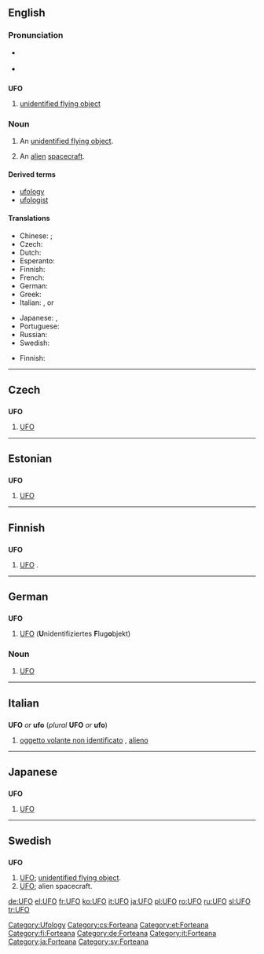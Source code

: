 {{see|ufo}}
==English==

===Pronunciation===
*{{a|UK}} {{IPA|/ju ɛf 'əʊ/}}
*{{a|US}} {{IPA|/ju ɛf 'oʊ/}}

==={{initialism}}===
'''UFO'''

# [[unidentified flying object]]

===Noun===
{{en-noun}}

# An [[unidentified flying object]].
# {{informal}} An [[alien]] [[spacecraft]].

====Derived terms====
*[[ufology]]
*[[ufologist]]

====Translations====
{{trans-top|an unidentified flying object}}
*Chinese: {{t|cmn|不明飞行物|sc=Hani|xs=Mandarin}}; {{t|cmn|飞碟|sc=Hani|xs=Mandarin}}
* Czech: {{t-|cs|UFO|n}}
* Dutch: {{t-|nl|ufo|m}}
* Esperanto: {{t-|eo|NIFO|xs=Esperanto}}
* Finnish: {{t-|fi|UFO}}
*French: {{t+|fr|OVNI|m}}
* German: {{t+|de|UFO|n}}
*Greek: {{t+|el|ούφο|n|tr=oúfo|sc=Grek}}
*Italian: {{t+|it|UFO|m}}, {{t-|it|ufo|m}} or {{t-|it|OVNI}}
{{trans-mid}}
*Japanese: {{t+|ja|UFO|tr=ūfō}}, {{t|ja|未確認飛行物体|tr=[[みかくにんひこうぶったい]], mikakunin hikō buttai|sc=Jpan}}
* Portuguese: {{t+|pt|OVNI}}
* Russian: {{t+|ru|НЛО|sc=Cyrl}}
* Swedish: {{t-|sv|UFO|n}}
{{trans-bottom}}

{{trans-top|alien spacecraft}}
* Finnish: {{t+|fi|ufo}}
{{trans-mid}}
{{trans-bottom}}

[[Category:Ufology]]
----

==Czech==

==={{initialism|Czech}}===
'''UFO'''

# [[#English|UFO]]

[[Category:cs:Forteana]]

----

==Estonian==

==={{initialism|Estonian}}===
'''UFO'''

# [[#English|UFO]]

[[Category:et:Forteana]]

----

==Finnish==

==={{initialism|Finnish}}===
'''UFO'''

# [[#English|UFO]] {{i|unidentified flying object}}.

[[Category:fi:Forteana]]

----

==German==

==={{initialism|German}}===
'''UFO'''

# [[#English|UFO]] ('''U'''nidentifiziertes '''F'''lug'''o'''bjekt)

===Noun===
{{de-noun-n|genitive=UFOs|plural=UFOs}}

# [[#English|UFO]]

[[Category:de:Forteana]]

----

==Italian==

==={{initialism|Italian}}===
'''UFO''' ''or'' '''ufo''' (''plural'' '''UFO''' ''or'' '''ufo''')

# [[oggetto volante non identificato]] {{m}}, [[alieno]] {{m}}

[[Category:it:Forteana]]

----

==Japanese==

==={{initialism|Japanese}}===
'''UFO'''

# [[#English|UFO]]

[[Category:ja:Forteana]]

----

==Swedish==

==={{abbreviation|Swedish}}===
'''UFO''' {{n}}

# [[#English|UFO]]; [[unidentified flying object]].
# [[#English|UFO]]; alien spacecraft.

[[Category:sv:Forteana]]

[[de:UFO]]
[[el:UFO]]
[[fr:UFO]]
[[ko:UFO]]
[[it:UFO]]
[[ja:UFO]]
[[pl:UFO]]
[[ro:UFO]]
[[ru:UFO]]
[[sl:UFO]]
[[tr:UFO]]